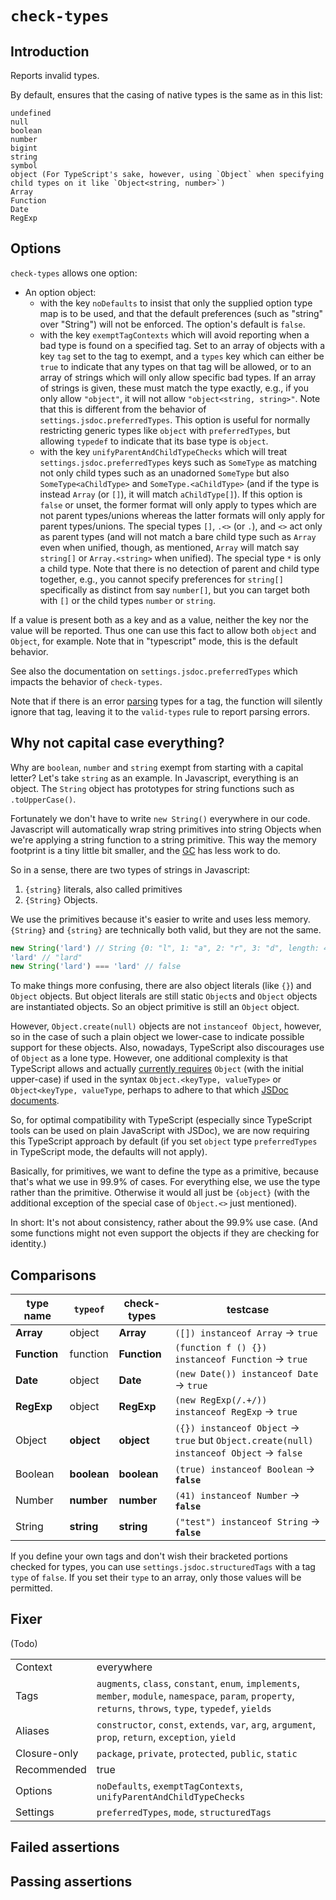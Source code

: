 # `check-types`

## Introduction

Reports invalid types.

By default, ensures that the casing of native types is the same as in this
list:

```
undefined
null
boolean
number
bigint
string
symbol
object (For TypeScript's sake, however, using `Object` when specifying child types on it like `Object<string, number>`)
Array
Function
Date
RegExp
```

## Options

`check-types` allows one option:

- An option object:
  - with the key `noDefaults` to insist that only the supplied option type
    map is to be used, and that the default preferences (such as "string"
    over "String") will not be enforced. The option's default is `false`.
  - with the key `exemptTagContexts` which will avoid reporting when a
    bad type is found on a specified tag. Set to an array of objects with
    a key `tag` set to the tag to exempt, and a `types` key which can
    either be `true` to indicate that any types on that tag will be allowed,
    or to an array of strings which will only allow specific bad types.
    If an array of strings is given, these must match the type exactly,
    e.g., if you only allow `"object"`, it will not allow
    `"object<string, string>"`. Note that this is different from the
    behavior of `settings.jsdoc.preferredTypes`. This option is useful
    for normally restricting generic types like `object` with
    `preferredTypes`, but allowing `typedef` to indicate that its base
    type is `object`.
  - with the key `unifyParentAndChildTypeChecks` which will treat
    `settings.jsdoc.preferredTypes` keys such as `SomeType` as matching
    not only child types such as an unadorned `SomeType` but also
    `SomeType<aChildType>` and `SomeType.<aChildType>` (and if the type is
    instead `Array` (or `[]`), it will match `aChildType[]`). If this
    option is `false` or
    unset, the former format will only apply to types which are not parent
    types/unions whereas the latter formats will only apply for parent
    types/unions. The special types `[]`, `.<>` (or `.`), and `<>`
    act only as parent types (and will not match a bare child type such as
    `Array` even when unified, though, as mentioned, `Array` will match
    say `string[]` or `Array.<string>` when unified). The special type
    `*` is only a child type. Note that there is no detection of parent
    and child type together, e.g., you cannot specify preferences for
    `string[]` specifically as distinct from say `number[]`, but you can
    target both with `[]` or the child types `number` or `string`.

If a value is present both as a key and as a value, neither the key nor the
value will be reported. Thus one can use this fact to allow both `object`
and `Object`, for example. Note that in "typescript" mode, this is the default
behavior.

See also the documentation on `settings.jsdoc.preferredTypes` which impacts
the behavior of `check-types`.

Note that if there is an error [parsing](https://github.com/jsdoc-type-pratt-parser/jsdoc-type-pratt-parser)
types for a tag, the function will silently ignore that tag, leaving it to
the `valid-types` rule to report parsing errors.

## Why not capital case everything?

Why are `boolean`, `number` and `string` exempt from starting with a capital
letter? Let's take `string` as an example. In Javascript, everything is an
object. The `String` object has prototypes for string functions such as
`.toUpperCase()`.

Fortunately we don't have to write `new String()` everywhere in our code.
Javascript will automatically wrap string primitives into string Objects when
we're applying a string function to a string primitive. This way the memory
footprint is a tiny little bit smaller, and the
[GC](https://en.wikipedia.org/wiki/Garbage_collection_(computer_science)) has
less work to do.

So in a sense, there are two types of strings in Javascript:
1. `{string}` literals, also called primitives
2. `{String}` Objects.

We use the primitives because it's easier to write and uses less memory.
`{String}` and `{string}` are technically both valid, but they are not the same.

```js
new String('lard') // String {0: "l", 1: "a", 2: "r", 3: "d", length: 4}
'lard' // "lard"
new String('lard') === 'lard' // false
```

To make things more confusing, there are also object literals (like `{}`) and
`Object` objects. But object literals are still static `Object`s and `Object`
objects are instantiated objects. So an object primitive is still an `Object`
object.

However, `Object.create(null)` objects are not `instanceof Object`, however, so
in the case of such a plain object we lower-case to indicate possible support
for these objects. Also, nowadays, TypeScript also discourages use of `Object`
as a lone type. However, one additional complexity is that TypeScript allows and
actually [currently requires](https://github.com/microsoft/TypeScript/issues/20555)
`Object` (with the initial upper-case) if used in the syntax
`Object.<keyType, valueType>` or `Object<keyType, valueType`, perhaps to
adhere to that which [JSDoc documents](https://jsdoc.app/tags-type.html).

So, for optimal compatibility with TypeScript (especially since TypeScript
tools can be used on plain JavaScript with JSDoc), we are now requiring this
TypeScript approach by default (if you set `object` type `preferredTypes` in
TypeScript mode, the defaults will not apply).

Basically, for primitives, we want to define the type as a primitive, because
that's what we use in 99.9% of cases. For everything else, we use the type
rather than the primitive. Otherwise it would all just be `{object}` (with the
additional exception of the special case of `Object.<>` just mentioned).

In short: It's not about consistency, rather about the 99.9% use case. (And
some functions might not even support the objects if they are checking for
identity.)

## Comparisons

type name | `typeof` | check-types | testcase
--|--|--|--
**Array** | object | **Array** | `([]) instanceof Array` -> `true`
**Function** | function | **Function** | `(function f () {}) instanceof Function` -> `true`
**Date** | object | **Date** | `(new Date()) instanceof Date` -> `true`
**RegExp** | object | **RegExp** | `(new RegExp(/.+/)) instanceof RegExp` -> `true`
Object | **object** | **object** | `({}) instanceof Object` -> `true` but `Object.create(null) instanceof Object` -> `false`
Boolean | **boolean** | **boolean** | `(true) instanceof Boolean` -> **`false`**
Number | **number** | **number** | `(41) instanceof Number` -> **`false`**
String | **string** | **string** | `("test") instanceof String` -> **`false`**

If you define your own tags and don't wish their bracketed portions checked
for types, you can use `settings.jsdoc.structuredTags` with a tag `type` of
`false`. If you set their `type` to an array, only those values will be
permitted.

## Fixer

(Todo)

|||
|---|---|
|Context|everywhere|
|Tags|`augments`, `class`, `constant`, `enum`, `implements`, `member`, `module`, `namespace`, `param`, `property`, `returns`, `throws`, `type`, `typedef`, `yields`|
|Aliases|`constructor`, `const`, `extends`, `var`, `arg`, `argument`, `prop`, `return`, `exception`, `yield`|
|Closure-only|`package`, `private`, `protected`, `public`, `static`|
|Recommended|true|
|Options|`noDefaults`, `exemptTagContexts`, `unifyParentAndChildTypeChecks`|
|Settings|`preferredTypes`, `mode`, `structuredTags`|


## Failed assertions

<Assertions rule="checkTypes" />

## Passing assertions

<Assertions rule="checkTypes" passing />
